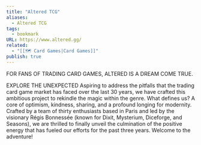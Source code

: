 ```yaml
---
title: "Altered TCG"
aliases:
  - Altered TCG
tags:
  - bookmark
URL: https://www.altered.gg/
related:
  - "[[🗺️ Card Games|Card Games]]"
publish: true
---
```




FOR FANS OF TRADING CARD GAMES, ALTERED IS A DREAM COME TRUE.

EXPLORE THE UNEXPECTED
Aspiring to address the pitfalls that the trading card game market has faced over the last 30 years, we have crafted this ambitious project to rekindle the magic within the genre. What defines us? A core of optimism, kindness, sharing, and a profound longing for modernity. Crafted by a team of thirty enthusiasts based in Paris and led by the visionary Régis Bonnessée (known for Dixit, Mysterium, Diceforge, and Seasons), we are thrilled to finally unveil the culmination of the positive energy that has fueled our efforts for the past three years. Welcome to the adventure!